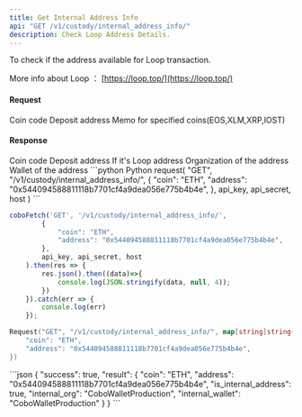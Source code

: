 ```yaml
---
title: Get Internal Address Info
api: "GET /v1/custody/internal_address_info/"
description: Check Loop Address Details.
---
```

To check if the address available for Loop transaction.

More info about Loop ： [https://loop.top/](https://loop.top/)

#### Request
<ParamField body="coin" type="String" required>
 Coin code
</ParamField>
<ParamField body="address" type="String" required>
Deposit address
</ParamField>
<ParamField body="memo" type="String">
Memo for specified coins(EOS,XLM,XRP,IOST)
</ParamField>

#### Response
<ResponseField name="coin" type="String">
 Coin code
</ResponseField>
<ResponseField name="address" type="String">
 Deposit address
</ResponseField>
<ResponseField name="is_internal_address" type="Bool">
 If it's Loop address
</ResponseField>
<ResponseField name="internal_org" type="String">
Organization of the address
</ResponseField>
<ResponseField name="internal_wallet" type="String">
Wallet of the address
</ResponseField>


<RequestExample>
```python Python
request(
  "GET",
  "/v1/custody/internal_address_info/",
  {
    "coin": "ETH",
    "address": "0x544094588811118b7701cf4a9dea056e775b4b4e",
  },
  api_key, api_secret, host
)
```

```javascript JavaScript
coboFetch('GET', '/v1/custody/internal_address_info/',
        {
            "coin": "ETH",
            "address": "0x544094588811118b7701cf4a9dea056e775b4b4e",
        },
        api_key, api_secret, host
    ).then(res => {
        res.json().then((data)=>{
            console.log(JSON.stringify(data, null, 4));
        })
    }).catch(err => {
        console.log(err)
    });
```

```go Go
Request("GET", "/v1/custody/internal_address_info/", map[string]string{
    "coin": "ETH",
    "address": "0x544094588811118b7701cf4a9dea056e775b4b4e",
})
```
</RequestExample>


<ResponseExample>
```json
{
  "success": true,
  "result": {
    "coin": "ETH",
    "address": "0x544094588811118b7701cf4a9dea056e775b4b4e",
    "is_internal_address": true,
    "internal_org": "CoboWalletProduction",
    "internal_wallet": "CoboWalletProduction"
  }
}
```
</ResponseExample>